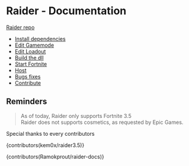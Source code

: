 # Raider - Documentation

[Raider repo](https://github.com/kem0x/raider3.5)

- [Install dependencies](dist/dependencies.md)
- [Edit Gamemode](dist/gamemode.md)
- [Edit Loadout](dist/loadout.md)
- [Build the dll](dist/build.md)
- [Start Fortnite](dist/startfortnite.md)
- [Host](dist/host.md)
- [Bugs fixes](dist/bugs.md)
- [Contribute](dist/contribute.md)

## Reminders
> As of today, Raider only supports Fortnite 3.5
<br>
> Raider does not supports cosmetics, as requested by Epic Games.

Special thanks to every contributors

{contributors(kem0x/raider3.5)}

{contributors(Ramokprout/raider-docs)}